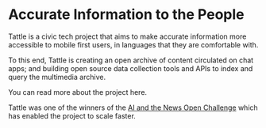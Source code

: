 # Accurate Information to the People

Tattle is a civic tech project that aims to make accurate information more accessible to mobile first users, in languages that they are comfortable with.

To this end, Tattle is creating an open archive of content circulated on chat apps; and building open source data collection tools and APIs to index and query the multimedia archive.

You can read more about the project here.

Tattle was one of the winners of the [AI and the News Open Challenge](https://aiethicsinitiative.org/news/2019/3/12/announcing-the-winners-of-the-ai-and-the-news-open-challenge) which has enabled the project to scale faster. 

